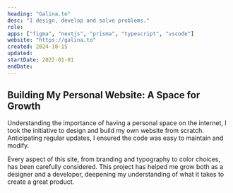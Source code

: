 ```yaml
---
heading: "Galina.to"
desc: "I design, develop and solve problems."
role:
apps: ["figma", "nextjs", "prisma", "typescript", "vscode"]
website: "https://galina.to"
created: 2024-10-15
updated:
startDate: 2022-01-01
endDate:
---
```


## Building My Personal Website: A Space for Growth

Understanding the importance of having a personal space on the internet, I took the initiative to design and build my own website from scratch. Anticipating regular updates, I ensured the code was easy to maintain and modify.

Every aspect of this site, from branding and typography to color choices, has been carefully considered. This project has helped me grow both as a designer and a developer, deepening my understanding of what it takes to create a great product.
